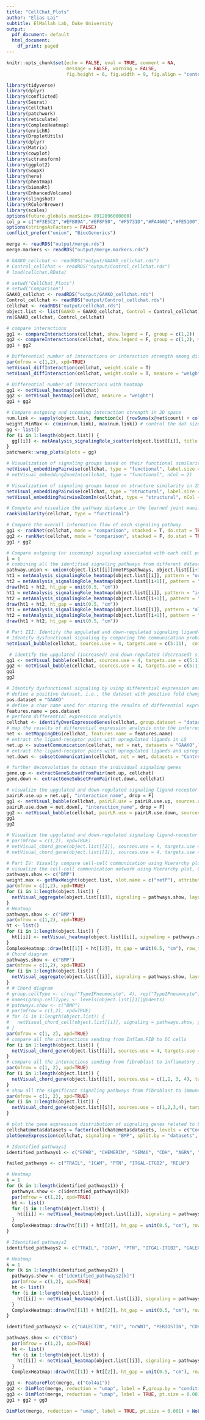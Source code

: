 ```yaml
---
title: "CellChat_Plots"
author: "Elias Lai"
subtitle: ElMallah Lab, Duke University
output:
  pdf_document: default
  html_document:
    df_print: paged
---
```


```r
knitr::opts_chunk$set(echo = FALSE, eval = TRUE, comment = NA, 
                      message = FALSE, warning = FALSE,
                      fig.height = 6, fig.width = 9, fig.align = "center")
```

```r
library(tidyverse)
library(dplyr)
library(conflicted)
library(Seurat)
library(CellChat)
library(patchwork)
library(reticulate)
library(ComplexHeatmap)
library(enrichR)
library(DropletUtils)
library(dplyr)
library(Matrix)
library(cowplot)
library(sctransform)
library(ggplot2)
library(SoupX)
library(here)
library(pheatmap)
library(biomaRt)
library(EnhancedVolcano)
library(slingshot)
library(RColorBrewer)
library(scales)
options(future.globals.maxSize= 8912896000000)
col_p = c("#F3E5C2","#EFB89A","#EF8F50", "#F5731D","#FA4602","#FE5100")
options(stringsAsFactors = FALSE)
conflict_prefer("union", "BiocGenerics")

merge <- readRDS("output/merge.rds")
merge.markers <- readRDS("output/merge.markers.rds")

# GAAKO_cellchat <- readRDS("output/GAAKO_cellchat.rds")
# Control_cellchat <- readRDS("output/Control_cellchat.rds")
# load(cellchat.RData)

```



```r
# setwd("CellChat_Plots")
# setwd("Comparison")
GAAKO_cellchat <- readRDS("output/GAAKO_cellchat.rds")
Control_cellchat <- readRDS("output/Control_cellchat.rds")
cellchat <- readRDS("output/cellchat.rds")
object.list <- list(GAAKO = GAAKO_cellchat, Control = Control_cellchat)
rm(GAAKO_cellchat, Control_cellchat)

# compare interactions
gg1 <- compareInteractions(cellchat, show.legend = F, group = c(1,2))
gg2 <- compareInteractions(cellchat, show.legend = F, group = c(1,2), measure = "weight")
gg1 + gg2

# Differential number of interactions or interaction strength among different cell populations
par(mfrow = c(1,2), xpd=TRUE)
netVisual_diffInteraction(cellchat, weight.scale = T)
netVisual_diffInteraction(cellchat, weight.scale = T, measure = "weight")

# Differential number of interactions with heatmap
gg1 <- netVisual_heatmap(cellchat)
gg2 <- netVisual_heatmap(cellchat, measure = "weight")
gg1 + gg2

# Compare outgoing and incoming interaction strength in 2D space
num.link <- sapply(object.list, function(x) {rowSums(x@net$count) + colSums(x@net$count)-diag(x@net$count)})
weight.MinMax <- c(min(num.link), max(num.link)) # control the dot size in the different datasets
gg <- list()
for (i in 1:length(object.list)) {
  gg[[i]] <- netAnalysis_signalingRole_scatter(object.list[[i]], title = names(object.list)[i], weight.MinMax = weight.MinMax)
}
patchwork::wrap_plots(plots = gg)

# Visualization of signaling groups based on their functional similarity in 2D-space
netVisual_embeddingPairwise(cellchat, type = "functional", label.size = 3.5)
# netVisual_embeddingZoomIn(cellchat, type = "functional", nCol = 2)

# Visualization of signaling groups based on structure similarity in 2D-space
netVisual_embeddingPairwise(cellchat, type = "structural", label.size = 3.5)
netVisual_embeddingPairwiseZoomIn(cellchat, type = "structural", nCol = 2)

# Compute and visualize the pathway distance in the learned joint manifold
rankSimilarity(cellchat, type = "functional")

# Compare the overall information flow of each signaling pathway
gg1 <- rankNet(cellchat, mode = "comparison", stacked = T, do.stat = TRUE)
gg2 <- rankNet(cellchat, mode = "comparison", stacked = F, do.stat = TRUE)
gg1 + gg2

# Compare outgoing (or incoming) signaling associated with each cell population
i = 1
# combining all the identified signaling pathways from different datasets 
pathway.union <- union(object.list[[i]]@netP$pathways, object.list[[i+1]]@netP$pathways)
ht1 = netAnalysis_signalingRole_heatmap(object.list[[i]], pattern = "outgoing", signaling = pathway.union, title = names(object.list)[i], width = 5, height = 20)
ht2 = netAnalysis_signalingRole_heatmap(object.list[[i+1]], pattern = "outgoing", signaling = pathway.union, title = names(object.list)[i+1], width = 5, height = 20)
draw(ht1 + ht2, ht_gap = unit(0.5, "cm"))
ht1 = netAnalysis_signalingRole_heatmap(object.list[[i]], pattern = "incoming", signaling = pathway.union, title = names(object.list)[i], width = 5, height = 20, color.heatmap = "GnBu")
ht2 = netAnalysis_signalingRole_heatmap(object.list[[i+1]], pattern = "incoming", signaling = pathway.union, title = names(object.list)[i+1], width = 5, height = 20, color.heatmap = "GnBu")
draw(ht1 + ht2, ht_gap = unit(0.5, "cm"))
ht1 = netAnalysis_signalingRole_heatmap(object.list[[i]], pattern = "all", signaling = pathway.union, title = names(object.list)[i], width = 5, height = 20, color.heatmap = "OrRd")
ht2 = netAnalysis_signalingRole_heatmap(object.list[[i+1]], pattern = "all", signaling = pathway.union, title = names(object.list)[i+1], width = 5, height = 20, color.heatmap = "OrRd")
draw(ht1 + ht2, ht_gap = unit(0.5, "cm"))

# Part III: Identify the upgulated and down-regulated signaling ligand-receptor pairs
# Identify dysfunctional signaling by comparing the communication probabities
netVisual_bubble(cellchat, sources.use = 4, targets.use = c(5:11),  comparison = c(1, 2), angle.x = 45, font.size = 12)

 # identify the upgulated (increased) and down-regulated (decreased) signaling ligand-receptor pairs in one dataset compared to the other dataset
gg1 <- netVisual_bubble(cellchat, sources.use = 4, targets.use = c(5:11),  comparison = c(1, 2), max.dataset = 1, title.name = "Increased signaling in GAAKO", angle.x = 45, remove.isolate = T, font.size = 17)
gg2 <- netVisual_bubble(cellchat, sources.use = 4, targets.use = c(5:11),  comparison = c(1, 2), max.dataset = 2, title.name = "Decreased signaling in GAAKO", angle.x = 45, remove.isolate = T, font.size = 14)
gg1
gg2

# Identify dysfunctional signaling by using differential expression analysis
# define a positive dataset, i.e., the dataset with positive fold change against the other dataset
pos.dataset = "GAAKO"
# define a char name used for storing the results of differential expression analysis
features.name = pos.dataset
# perform differential expression analysis
cellchat <- identifyOverExpressedGenes(cellchat, group.dataset = "datasets", pos.dataset = pos.dataset, features.name = features.name, only.pos = FALSE, thresh.pc = 0.1, thresh.fc = 0.1, thresh.p = 1)
# map the results of differential expression analysis onto the inferred cell-cell communications to easily manage/subset the ligand-receptor pairs of interest
net <- netMappingDEG(cellchat, features.name = features.name)
# extract the ligand-receptor pairs with upregulated ligands in LS
net.up <- subsetCommunication(cellchat, net = net, datasets = "GAAKO",ligand.logFC = 0.2, receptor.logFC = NULL)
# extract the ligand-receptor pairs with upregulated ligands and upregulated recetptors in NL, i.e.,downregulated in LS
net.down <- subsetCommunication(cellchat, net = net, datasets = "Control",ligand.logFC = -0.1, receptor.logFC = -0.1)

# further deconvolution to obtain the individual signaling genes
gene.up <- extractGeneSubsetFromPair(net.up, cellchat)
gene.down <- extractGeneSubsetFromPair(net.down, cellchat)

# visualize the upgulated and down-regulated signaling ligand-receptor pairs using bubble plot or chord diagram
pairLR.use.up = net.up[, "interaction_name", drop = F]
gg1 <- netVisual_bubble(cellchat, pairLR.use = pairLR.use.up, sources.use = 4, targets.use = c(5:11), comparison = c(1, 2),  angle.x = 45, remove.isolate = T,title.name = paste0("Up-regulated signaling in ", names(object.list)[1]))
pairLR.use.down = net.down[, "interaction_name", drop = F]
gg2 <- netVisual_bubble(cellchat, pairLR.use = pairLR.use.down, sources.use = 4, targets.use = c(5:11), comparison = c(1, 2),  angle.x = 45, remove.isolate = T,title.name = paste0("Down-regulated signaling in ", names(object.list)[1]))
gg1
gg2

# Visualize the upgulated and down-regulated signaling ligand-receptor pairs using Chord diagram
# par(mfrow = c(1,2), xpd=TRUE)
# netVisual_chord_gene(object.list[[2]], sources.use = 4, targets.use = c(5:11), slot.name = 'net', net = net.up, lab.cex = 0.8, small.gap = 3.5, title.name = paste0("Up-regulated signaling in ", names(object.list)[2]))
# netVisual_chord_gene(object.list[[1]], sources.use = 4, targets.use = c(5:11), slot.name = 'net', net = net.down, lab.cex = 0.8, small.gap = 3.5, title.name = paste0("Down-regulated signaling in ", names(object.list)[2]))

# Part IV: Visually compare cell-cell communication using Hierarchy plot, Circle plot or Chord diagram
# visualize the cell-cell communication network using Hierarchy plot, Circle plot or Chord diagram
pathways.show <- c("BMP") 
weight.max <- getMaxWeight(object.list, slot.name = c("netP"), attribute = pathways.show) # control the edge weights across different datasets
par(mfrow = c(1,2), xpd=TRUE)
for (i in 1:length(object.list)) {
  netVisual_aggregate(object.list[[i]], signaling = pathways.show, layout = "circle", edge.weight.max = weight.max[1], edge.width.max = 10, signaling.name = paste(pathways.show, names(object.list)[i]))
}
# Heatmap
pathways.show <- c("BMP") 
par(mfrow = c(1,2), xpd=TRUE)
ht <- list()
for (i in 1:length(object.list)) {
  ht[[i]] <- netVisual_heatmap(object.list[[i]], signaling = pathways.show, color.heatmap = "Reds",title.name = paste(pathways.show, "signaling ",names(object.list)[i]))
}
ComplexHeatmap::draw(ht[[1]] + ht[[2]], ht_gap = unit(0.5, "cm"), row_title_gp = gpar(fontsize = 25), column_title_gp = gpar(fontsize = 25))
# Chord diagram
pathways.show <- c("BMP") 
par(mfrow = c(1,2), xpd=TRUE)
for (i in 1:length(object.list)) {
  netVisual_aggregate(object.list[[i]], signaling = pathways.show, layout = "chord", signaling.name = paste(pathways.show, names(object.list)[i]))
}
# # Chord diagram
# group.cellType <- c(rep("TypeIPneumocyte", 4), rep("Type2Pneumocyte", 4), rep("Goblet+Club+Basal", 4)) # grouping cell clusters into fibroblast, DC and TC cells
# names(group.cellType) <- levels(object.list[[1]]@idents)
# pathways.show <- c("BMP") 
# par(mfrow = c(1,2), xpd=TRUE)
# for (i in 1:length(object.list)) {
#   netVisual_chord_cell(object.list[[i]], signaling = pathways.show, group = group.cellType, title.name = paste0(pathways.show, " signaling network - ", names(object.list)[i]))
# }
par(mfrow = c(1, 2), xpd=TRUE)
# compare all the interactions sending from Inflam.FIB to DC cells
for (i in 1:length(object.list)) {
  netVisual_chord_gene(object.list[[i]], sources.use = 4, targets.use = c(5:8), lab.cex = 0.5, title.name = paste0("Signaling from Inflam.FIB - ", names(object.list)[i]))
}
# compare all the interactions sending from fibroblast to inflamatory immune cells
par(mfrow = c(1, 2), xpd=TRUE)
for (i in 1:length(object.list)) {
  netVisual_chord_gene(object.list[[i]], sources.use = c(1,2, 3, 4), targets.use = c(8,10),  title.name = paste0("Signaling received by Inflam.DC and .TC - ", names(object.list)[i]), legend.pos.x = 10)
}
# show all the significant signaling pathways from fibroblast to immune cells
par(mfrow = c(1, 2), xpd=TRUE)
for (i in 1:length(object.list)) {
  netVisual_chord_gene(object.list[[i]], sources.use = c(1,2,3,4), targets.use = c(5:11),slot.name = "netP", title.name = paste0("Signaling pathways sending from fibroblast - ", names(object.list)[i]), legend.pos.x = 10)
}

# plot the gene expression distribution of signaling genes related to L-R pairs or signaling pathway
cellchat@meta$datasets = factor(cellchat@meta$datasets, levels = c("Control", "GAAKO")) # set factor level
plotGeneExpression(cellchat, signaling = "BMP", split.by = "datasets", colors.ggplot = T)

```

```r
# Identified pathways1
identified_pathways1 <- c("EPHB", "CHEMERIN", "SEMA6", "CDH", "AGRN", "VTN", "BMP", "ANGPT", "SEMA7", "GALECTIN", "KIT", "ncWNT", "PERIOSTIN", "CDH1", "VISFATIN", "EGF", "PTPRM", "CD34")

failed_pathways <- c("TRAIL", "ICAM", "PTN", "ITGAL-ITGB2", "RELN")

# Heatmap
k = 1
for (k in 1:length(identified_pathways1)) {
  pathways.show <- c(identified_pathways1[k]) 
  par(mfrow = c(1,2), xpd=TRUE)
  ht <- list()
  for (i in 1:length(object.list)) {
    ht[[i]] <- netVisual_heatmap(object.list[[i]], signaling = pathways.show, color.heatmap = "Reds",title.name = paste(pathways.show, "signaling ",names(object.list)[i]))
  }
  ComplexHeatmap::draw(ht[[1]] + ht[[2]], ht_gap = unit(0.5, "cm"), row_title_gp = gpar(fontsize = 25), column_title_gp = gpar(fontsize = 25))
}
```

```r
# Identified pathways2
identified_pathways2 <- c("TRAIL", "ICAM", "PTN", "ITGAL-ITGB2", "GALECTIN", "KIT", "RELN", "ncWNT", "PERIOSTIN", "CDH1", "VISFATIN", "EGF", "PTPRM", "CD34")

# Heatmap
k = 1
for (k in 1:length(identified_pathways2)) {
  pathways.show <- c("identified_pathways2[k]") 
  par(mfrow = c(1,2), xpd=TRUE)
  ht <- list()
  for (i in 1:length(object.list)) {
    ht[[i]] <- netVisual_heatmap(object.list[[i]], signaling = pathways.show, color.heatmap = "Reds",title.name = paste(pathways.show, "signaling ",names(object.list)[i]))
  }
  ComplexHeatmap::draw(ht[[1]] + ht[[2]], ht_gap = unit(0.5, "cm"), row_title_gp = gpar(fontsize = 25), column_title_gp = gpar(fontsize = 25))
}
```

```r

identified_pathways2 <- c("GALECTIN", "KIT", "ncWNT", "PERIOSTIN", "CDH1", "VISFATIN", "EGF", "PTPRM", "CD34")

pathways.show <- c("CD34") 
  par(mfrow = c(1,2), xpd=TRUE)
  ht <- list()
  for (i in 1:length(object.list)) {
    ht[[i]] <- netVisual_heatmap(object.list[[i]], signaling = pathways.show, color.heatmap = "Reds",title.name = paste(pathways.show, "signaling ",names(object.list)[i]))
  }
  ComplexHeatmap::draw(ht[[1]] + ht[[2]], ht_gap = unit(0.5, "cm"), row_title_gp = gpar(fontsize = 25), column_title_gp = gpar(fontsize = 25))
```


```r
gg1 <- FeaturePlot(merge, c("Col4a1"))
gg2 <- DimPlot(merge, reduction = "umap", label = F,group.by = "condition")
gg3 <- DimPlot(merge, reduction = "umap", label = TRUE, pt.size = 0.001) + NoLegend()
gg1 + gg2 + gg3

DimPlot(merge, reduction = "umap", label = TRUE, pt.size = 0.001) + NoLegend()
```








